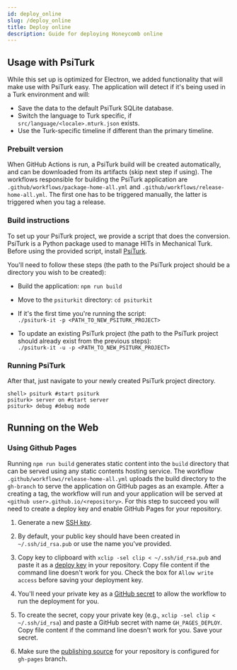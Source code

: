 ---
id: deploy_online
slug: /deploy_online
title: Deploy online
description: Guide for deploying Honeycomb online
---

## Usage with PsiTurk

While this set up is optimized for Electron, we added functionality that will make use with PsiTurk easy. The application will detect if it's being used in a Turk environment and will:

- Save the data to the default PsiTurk SQLite database.
- Switch the language to Turk specific, if `src/language/<locale>.mturk.json` exists.
- Use the Turk-specific timeline if different than the primary timeline.

### Prebuilt version

When GitHub Actions is run, a PsiTurk build will be created automatically, and can be downloaded from its artifacts (skip next step if using). The workflows responsible for building the PsiTurk application are `.github/workflows/package-home-all.yml` and `.github/workflows/release-home-all.yml`. The first one has to be triggered manually, the latter is triggered when you tag a release.

### Build instructions

To set up your PsiTurk project, we provide a script that does the conversion.
PsiTurk is a Python package used to manage HITs in Mechanical Turk. Before using the provided script, install [PsiTurk](https://psiturk.org/).

You'll need to follow these steps (the path to the PsiTurk project should be a directory you wish to be created):

- Build the application: `npm run build`
- Move to the `psiturkit` directory: `cd psiturkit`
- If it's the first time you're running the script:  
  `./psiturk-it -p <PATH_TO_NEW_PSITURK_PROJECT>`

- To update an existing PsiTurk project (the path to the PsiTurk project should already exist from the previous steps):  
  `./psiturk-it -u -p <PATH_TO_NEW_PSITURK_PROJECT>`

### Running PsiTurk

After that, just navigate to your newly created PsiTurk project directory.

```shell
shell> psiturk #start psiturk
psiturk> server on #start server
psiturk> debug #debug mode
```

## Running on the Web

### Using Github Pages

Running `npm run build` generates static content into the `build` directory that can be served using any static contents hosting service. The workflow `.github/workflows/release-home-all.yml` uploads the build directory to the `gh-branch` to serve the application on GitHub pages as an example. After a creating a tag, the workflow will run and your application will be served at `<github user>.github.io/<repository>`.
For this step to succeed you will need to create a deploy key and enable GitHub Pages for your repository.

1. Generate a new [SSH key](https://help.github.com/en/github/authenticating-to-github/generating-a-new-ssh-key-and-adding-it-to-the-ssh-agent).
2. By default, your public key should have been created in `~/.ssh/id_rsa.pub` or use the name you've provided.
3. Copy key to clipboard with `xclip -sel clip < ~/.ssh/id_rsa.pub` and paste it as a [deploy key](https://developer.github.com/v3/guides/managing-deploy-keys/#deploy-keys) in your repository. Copy file content if the command line doesn't work for you. Check the box for `Allow write access` before saving your deployment key.
4. You'll need your private key as a [GitHub secret](https://help.github.com/en/actions/configuring-and-managing-workflows/creating-and-storing-encrypted-secrets) to allow the workflow to run the deployment for you.
5. To create the secret, copy your private key (e.g., `xclip -sel clip < ~/.ssh/id_rsa`) and paste a GitHub secret with name `GH_PAGES_DEPLOY`. Copy file content if the command line doesn't work for you. Save your secret.

6. Make sure the [publishing source](https://help.github.com/en/github/working-with-github-pages/configuring-a-publishing-source-for-your-github-pages-site) for your repository is configured for `gh-pages` branch.
